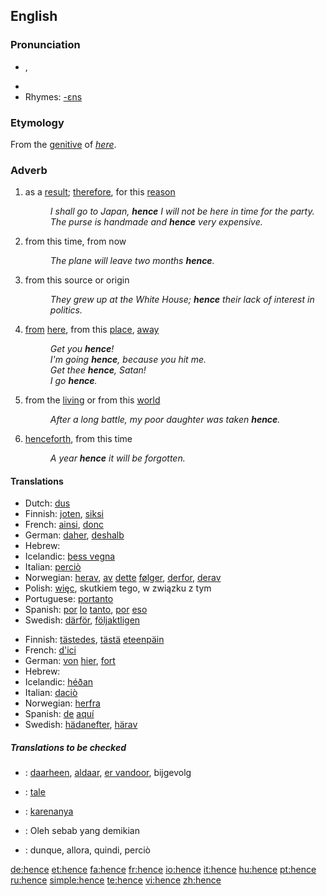 ==English==

===Pronunciation===
*{{IPA|/ˈhɛns/}}, {{SAMPA|/"hEns/}}
*{{audio|en-us-hence.ogg|Audio (US)}}
*Rhymes: [[Rhymes:English:-ɛns|-ɛns]]

===Etymology===
From the [[genitive]] of ''[[here]]''.

===Adverb===
{{en-adv|-}}

# as a [[result]]; [[therefore]], for this [[reason]]
#:''I shall go to Japan, '''hence''' I will not be here in time for the party.''
#:''The purse is handmade and '''hence''' very expensive.''
# from this time, from now
#:''The plane will leave two months '''hence'''.''
# from this source or origin
#:''They grew up at the White House; '''hence''' their lack of interest in politics.''
# {{archaic}} [[from]] [[here]], from this [[place]], [[away]]
#: ''Get you '''hence'''!''
#: ''I'm going '''hence''', because you hit me.''
#:''Get thee '''hence''', Satan!''
#:''I go '''hence'''.''
# {{archaic}} from the [[living]] or from this [[world]]
#: ''After a long battle, my poor daughter was taken '''hence'''.''
# {{archaic}} [[henceforth]], from this time
#: ''A year '''hence''' it will be forgotten.''

====Translations====
{{trans-top|as a result, therefore}}
*Dutch: [[dus]]
*Finnish: [[joten]], [[siksi]]
*French: [[ainsi]], [[donc]]
*German: [[daher]], [[deshalb]]
*Hebrew: {{he-translation|לכן|lakhén}}
*Icelandic: [[þess vegna]]
*Italian: [[perciò]]
*Norwegian: [[herav]], [[av]] [[dette]] [[følger]], [[derfor]], [[derav]]
*Polish: [[więc]], skutkiem tego, w związku z tym
*Portuguese: [[portanto]]
*Spanish: [[por]] [[lo]] [[tanto]], [[por]] [[eso]]
*Swedish: [[därför]], [[följaktligen]]
{{trans-bottom}}

{{trans-top|as a result, therefore}}
{{trans-mid}}
{{trans-bottom}}

{{trans-top|from here}}
*Finnish: [[tästedes]], [[tästä]] [[eteenpäin]]
*French: [[d']][[ici]]
*German: [[von]] [[hier]], [[fort]]
*Hebrew: {{he-link|[[מ-|מ]][[כאן]]|mikán}}
*Icelandic: [[héðan]]
*Italian: [[da]][[ciò]]
*Norwegian: [[herfra]]
*Spanish: [[de]] [[aquí]]
*Swedish: [[hädanefter]], [[härav]]
{{trans-bottom}}

=====Translations to be checked=====
{{checktrans}}
*{{ttbc|Dutch}}: [[daarheen]], [[aldaar]], [[er vandoor]], bijgevolg
*{{ttbc|Ido}}: [[tale]]
*{{ttbc|Indonesian}}: [[karenanya]]
*{{ttbc|Malay}}: Oleh sebab yang demikian
*{{ttbc|Italian}}: dunque, allora, quindi, perciò

[[de:hence]]
[[et:hence]]
[[fa:hence]]
[[fr:hence]]
[[io:hence]]
[[it:hence]]
[[hu:hence]]
[[pt:hence]]
[[ru:hence]]
[[simple:hence]]
[[te:hence]]
[[vi:hence]]
[[zh:hence]]